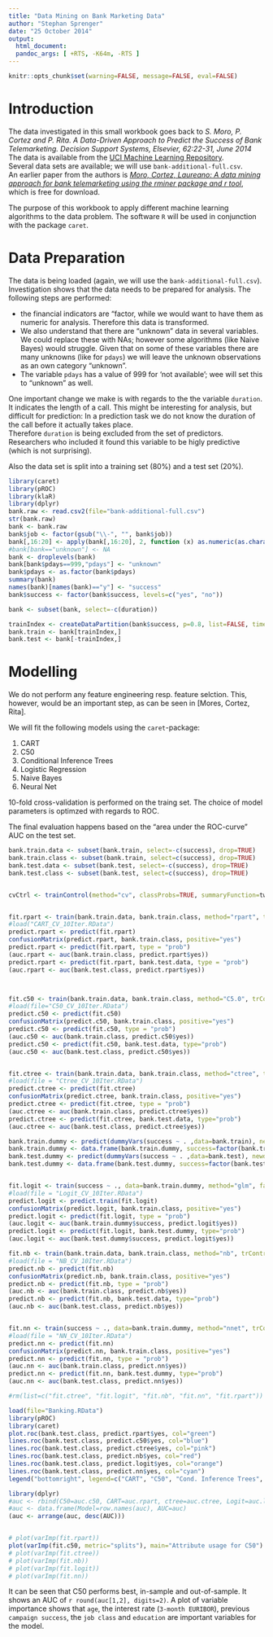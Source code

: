 ---
title: "Data Mining on Bank Marketing Data"
author: "Stephan Sprenger"
date: "25 October 2014"
output: 
  html_document:
  pandoc_args: [ +RTS, -K64m, -RTS ]
---

```{r setup, include=FALSE}
knitr::opts_chunk$set(warning=FALSE, message=FALSE, eval=FALSE)
```

# Introduction

The data investigated in this small workbook goes back to _S. Moro, P. Cortez and P. Rita. A Data-Driven Approach to Predict the Success of Bank Telemarketing. Decision Support Systems, Elsevier, 62:22-31, June 2014_  
The data is available from the [UCI Machine Learning Repository](https://archive.ics.uci.edu/ml/datasets/Bank+Marketing).  
Several data sets are available; we will use ```bank-additional-full.csv```.  
An earlier paper from the authors is [_Moro, Cortez, Laureano: A data mining approach for bank telemarketing using the rminer package and r tool_](http://bru-unide.iscte.pt/RePEc/pdfs/13-06.pdf), which is free for download.

The purpose of this workbook to apply different machine learning algorithms to the data problem. The software ```R``` will be used in conjunction with the package ```caret```.


# Data Preparation

The data is being loaded (again, we will use the ```bank-additional-full.csv```).  
Investigation shows that the data needs to be prepared for analysis.
The following steps are performed:

* the financial indicators are "factor, while we would want to have them as numeric for analysis. Therefore this data is transformed.
* We also understand that there are "unknown" data in several variables. We could replace these with NAs; however some algorithms (like Naive Bayes) would struggle. Given that on some of these variables there are many unknowns (like for ```pdays```) we will leave the unknown observations as an own category "unknown".   
* The variable ```pdays``` has a value of 999 for 'not available'; wee will set this to "unknown" as well.

One important change we make is with regards to the the variable ```duration```. It indicates the length of a call. This might be interesting for analysis, but difficult for prediction: In a prediction task we do not know the duration of the call before it actually takes place.  
Therefore ```duration``` is being excluded from the set of predictors. Researchers who included it found this variable to be higly predictive (which is not surprising).  

Also the data set is split into a training set (80%) and a test set (20%). 

```{r load data}
library(caret)
library(pROC)
library(klaR)
library(dplyr)
bank.raw <- read.csv2(file="bank-additional-full.csv")
str(bank.raw)
bank <- bank.raw
bank$job <- factor(gsub("\\-", "", bank$job))
bank[,16:20] <- apply(bank[,16:20], 2, function (x) as.numeric(as.character(x)))
#bank[bank=="unknown"] <- NA
bank <- droplevels(bank)
bank[bank$pdays==999,"pdays"] <- "unknown"
bank$pdays <- as.factor(bank$pdays)
summary(bank)
names(bank)[names(bank)=="y"] <- "success"
bank$success <- factor(bank$success, levels=c("yes", "no"))

bank <- subset(bank, select=-c(duration))

trainIndex <- createDataPartition(bank$success, p=0.8, list=FALSE, times=1)
bank.train <- bank[trainIndex,]
bank.test <- bank[-trainIndex,]

```


# Modelling

We do not perform any feature engineering resp. feature selction. This, however, would be an important step, as can be seen in [Mores, Cortez, Rita].   

We will fit the following models using the ```caret```-package:

1. CART
2. C50
3. Conditional Inference Trees
4. Logistic Regression
5. Naive Bayes
6. Neural Net

10-fold cross-validation is performed on the traing set. The choice of model parameters is optimzed with regards to ROC.  

The final evaluation happens based on the "area under the ROC-curve" AUC on the test set.  

```{r modeling}
bank.train.data <- subset(bank.train, select=-c(success), drop=TRUE)
bank.train.class <- subset(bank.train, select=c(success), drop=TRUE)
bank.test.data <- subset(bank.test, select=-c(success), drop=TRUE)
bank.test.class <- subset(bank.test, select=c(success), drop=TRUE)


cvCtrl <- trainControl(method="cv", classProbs=TRUE, summaryFunction=twoClassSummary, verboseIter=TRUE)


fit.rpart <- train(bank.train.data, bank.train.class, method="rpart", trControl=cvCtrl, metric="ROC", tuneLength = 10)
#load("CART_CV_10Iter.RData")
predict.rpart <- predict(fit.rpart)
confusionMatrix(predict.rpart, bank.train.class, positive="yes")
predict.rpart <- predict(fit.rpart, type = "prob")
(auc.rpart <- auc(bank.train.class, predict.rpart$yes))
predict.rpart <- predict(fit.rpart, bank.test.data, type = "prob")
(auc.rpart <- auc(bank.test.class, predict.rpart$yes))



fit.c50 <- train(bank.train.data, bank.train.class, method="C5.0", trControl=cvCtrl, metric="ROC", tuneLength = 10)
#load(file="C50_CV_10Iter.RData")
predict.c50 <- predict(fit.c50)
confusionMatrix(predict.c50, bank.train.class, positive="yes")
predict.c50 <- predict(fit.c50, type = "prob")
(auc.c50 <- auc(bank.train.class, predict.c50$yes))
predict.c50 <- predict(fit.c50, bank.test.data, type="prob")
(auc.c50 <- auc(bank.test.class, predict.c50$yes))


fit.ctree <- train(bank.train.data, bank.train.class, method="ctree", trControl=cvCtrl, metric="ROC")
#load(file = "Ctree_CV_10Iter.RData")
predict.ctree <- predict(fit.ctree)
confusionMatrix(predict.ctree, bank.train.class, positive="yes")
predict.ctree <- predict(fit.ctree, type = "prob")
(auc.ctree <- auc(bank.train.class, predict.ctree$yes))
predict.ctree <- predict(fit.ctree, bank.test.data, type="prob")
(auc.ctree <- auc(bank.test.class, predict.ctree$yes))

bank.train.dummy <- predict(dummyVars(success ~ . ,data=bank.train), newdata=bank.train)
bank.train.dummy <- data.frame(bank.train.dummy, success=factor(bank.train$success))
bank.test.dummy <- predict(dummyVars(success ~ . ,data=bank.test), newdata=bank.test)
bank.test.dummy <- data.frame(bank.test.dummy, success=factor(bank.test$success))


fit.logit <- train(success ~ ., data=bank.train.dummy, method="glm", family=binomial, trControl=cvCtrl, metric="ROC", tuneLength=1)
#load(file = "Logit_CV_10Iter.RData")
predict.logit <- predict.train(fit.logit)
confusionMatrix(predict.logit, bank.train.class, positive="yes")
predict.logit <- predict(fit.logit, type = "prob")
(auc.logit <- auc(bank.train.dummy$success, predict.logit$yes))
predict.logit <- predict(fit.logit, bank.test.dummy, type="prob")
(auc.logit <- auc(bank.test.dummy$success, predict.logit$yes))

fit.nb <- train(bank.train.data, bank.train.class, method="nb", trControl=cvCtrl, metric="ROC", tuneLength=10)
#load(file = "NB_CV_10Iter.RData")
predict.nb <- predict(fit.nb)
confusionMatrix(predict.nb, bank.train.class, positive="yes")
predict.nb <- predict(fit.nb, type = "prob")
(auc.nb <- auc(bank.train.class, predict.nb$yes))
predict.nb <- predict(fit.nb, bank.test.data, type="prob")
(auc.nb <- auc(bank.test.class, predict.nb$yes))


fit.nn <- train(success ~ ., data=bank.train.dummy, method="nnet", trControl=cvCtrl, metric="ROC", tuneLength=10)
#load(file = "NN_CV_10Iter.RData")
predict.nn <- predict(fit.nn)
confusionMatrix(predict.nn, bank.train.class, positive="yes")
predict.nn <- predict(fit.nn, type = "prob")
(auc.nn <- auc(bank.train.class, predict.nn$yes))
predict.nn <- predict(fit.nn, bank.test.dummy, type="prob")
(auc.nn <- auc(bank.test.class, predict.nn$yes))

#rm(list=c("fit.ctree", "fit.logit", "fit.nb", "fit.nn", "fit.rpart"))

```


```{r evaluate, eval=TRUE}
load(file="Banking.RData")
library(pROC)
library(caret)
plot.roc(bank.test.class, predict.rpart$yes, col="green")
lines.roc(bank.test.class, predict.c50$yes, col="blue")
lines.roc(bank.test.class, predict.ctree$yes, col="pink")
lines.roc(bank.test.class, predict.nb$yes, col="red")
lines.roc(bank.test.class, predict.logit$yes, col="orange")
lines.roc(bank.test.class, predict.nn$yes, col="cyan")
legend("bottomright", legend=c("CART", "C50", "Cond. Inference Trees", "Naive Bayes", "Logit", "Neural Net"), col=c("green", "blue", "pink", "red", "orange", "cyan"), lwd=2, cex=0.5)

library(dplyr)
#auc <- rbind(C50=auc.c50, CART=auc.rpart, ctree=auc.ctree, Logit=auc.logit, NaiveBayes=auc.nb, NeuralNet=auc.nn)
#auc <- data.frame(Model=row.names(auc), AUC=auc)
(auc <- arrange(auc, desc(AUC)))


# plot(varImp(fit.rpart))
plot(varImp(fit.c50, metric="splits"), main="Attribute usage for C50")
# plot(varImp(fit.ctree))
# plot(varImp(fit.nb))
# plot(varImp(fit.logit))
# plot(varImp(fit.nn))

```


It can be seen that C50 performs best, in-sample and out-of-sample. It shows an AUC of `r round(auc[1,2], digits=2)`.
A plot of variable importance shows that ```age```, the interest rate (```3-month EURIBOR```), previous ```campaign success```, the ```job class``` and ```education``` are important variables for the model.

